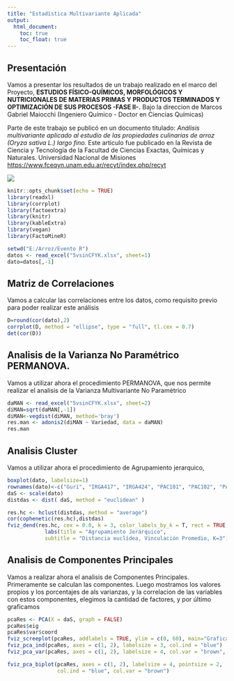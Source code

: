 ---
title: "Estadística Multivariante Aplicada"
output:
  html_document:
    toc: true
    toc_float: true
---
## Presentación 

Vamos a presentar los resultados de un trabajo realizado en el marco del Proyecto,
**ESTUDIOS FÍSICO-QUÍMICOS, MORFOLÓGICOS Y NUTRICIONALES DE MATERIAS PRIMAS Y PRODUCTOS TERMINADOS Y OPTIMIZACIÓN DE SUS PROCESOS -FASE II-.**
Bajo la direccion de Marcos Gabriel Maiocchi (Ingeniero Químico - Doctor en Ciencias Químicas)

Parte de este trabajo se publicó en un documento titulado:
_Análisis multivariante aplicado al estudio de las propiedades culinarias de arroz (Oryza sativa L.) largo fino._
Este articulo fue publicado en la Revista de Ciencia y Tecnología de la Facultad de Ciencias Exactas, Químicas y Naturales. Universidad Nacional de Misiones <https://www.fceqyn.unam.edu.ar/recyt/index.php/recyt>

![](rnea.jfif)

```{r,echo=TRUE, results='hide'}
knitr::opts_chunk$set(echo = TRUE)
library(readxl)
library(corrplot)
library(factoextra)
library(knitr)
library(kableExtra)
library(vegan)
library(FactoMineR)

setwd("E:/Arroz/Evento R")
datos <- read_excel("5vsinCFYK.xlsx", sheet=1)
dato=datos[,-1]
```




## Matriz de Correlaciones
Vamos a calcular las correlaciones entre los datos, como requisito previo para poder realizar este análisis 

```{r}
D=round(cor(dato),2)
corrplot(D, method = "ellipse", type = "full", tl.cex = 0.7)
det(cor(D))
```

## Analisis de la Varianza No Paramétrico PERMANOVA.
Vamos a utilizar ahora el procedimiento PERMANOVA, que nos permite realizar
el analisis de la Varianza Multivariante No Paramétrico


```{r}
daMAN <- read_excel("5vsinCFYK.xlsx", sheet=2)
diMAN=sqrt(daMAN[,-1])
diMAN<-vegdist(diMAN, method='bray')
res.man <- adonis2(diMAN ~ Variedad, data = daMAN)
res.man
```

## Analisis Cluster
Vamos a utilizar ahora el procedimiento de Agrupamiento jerarquico, 


```{r}
boxplot(dato, labelsize=1)
rownames(dato)<-c("Gurí", "IRGA417", "IRGA424", "PAC101", "PAC102", "PAC103", "Puita", "Rocio", "Tranquilo")
daS <- scale(dato)
distdas <- dist( daS, method = "euclidean" )

res.hc <- hclust(distdas, method = "average")
cor(cophenetic(res.hc),distdas)
fviz_dend(res.hc, cex = 0.8, k = 3, color_labels_by_k = T, rect = TRUE, k_colors = c("hotpink", "orange", "blue"), rect_lty = 2) +
            labs(title = "Agrupamiento Jerárquico",
            subtitle = "Distancia euclídea, Vinculación Promedio, K=3")
```

## Analisis de Componentes Principales
Vamos a realizar ahora el analisis de Componentes Principales. 
Primeramente se calculan las componentes. Luego mostramos los valores propios y los porcentajes de als varianzas, y la correlacion de las variables con estos componentes, elegimos la cantidad de factores, y por último graficamos 


```{r}

pcaRes <- PCA(X = daS, graph = FALSE)
pcaRes$eig
pcaRes$var$coord
fviz_screeplot(pcaRes, addlabels = TRUE, ylim = c(0, 60), main="Grafica de Variancias de los Componentes", ylab="Porcentaje", xlab="Componentes")
fviz_pca_ind(pcaRes, axes = c(1, 2), labelsize = 3, col.ind = "blue")
fviz_pca_var(pcaRes, axes = c(1, 2), labelsize = 4, col.var = "brown", col.circle = "gray")

fviz_pca_biplot(pcaRes, axes = c(1, 2), labelsize = 4, pointsize = 2, 
                col.ind = "blue", col.var = "brown")

```


